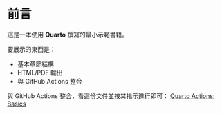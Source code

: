 # 前言 {.unnumbered}

這是一本使用 **Quarto** 撰寫的最小示範書籍。

要展示的東西是：

- 基本章節結構
- HTML/PDF 輸出
- 與 GitHub Actions 整合

與 GitHub Actions 整合，看這份文件並按其指示進行即可： [Quarto Actions: Basics](https://github.com/quarto-dev/quarto-actions/blob/main/examples/example-01-basics.md)
